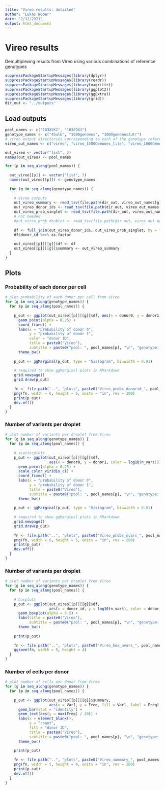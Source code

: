 ```yaml
---
title: "Vireo results: detailed"
author: "Lukas Weber"
date: "2/12/2021"
output: html_document
---
```


# Vireo results

Demultiplexing results from Vireo using various combinations of reference genotypes

```r
suppressPackageStartupMessages(library(dplyr))
suppressPackageStartupMessages(library(readr))
suppressPackageStartupMessages(library(magrittr))
suppressPackageStartupMessages(library(ggplot2))
suppressPackageStartupMessages(library(ggExtra))
suppressPackageStartupMessages(library(grid))
dir_out <- "../outputs"
```


## Load outputs

```r
pool_names <- c("18389X2", "18389X3")
genotype_names <- c("4bulk", "1000genomes", "1000genomes3utr")
# vireo output directories corresponding to each of the genotype references
vireo_out_names <- c("vireo", "vireo_1000Genomes_lite", "vireo_1000Genomes_threeUTRs")

out_vireo <- vector("list", 2)
names(out_vireo) <- pool_names

for (p in seq_along(pool_names)) {
  
  out_vireo[[p]] <- vector("list", 3)
  names(out_vireo[[p]]) <- genotype_names
  
  for (g in seq_along(genotype_names)) {
    
    # Vireo outputs
    out_vireo_summary <- read_tsv(file.path(dir_out, vireo_out_names[g], pool_names[p], "summary.tsv"))
    out_vireo_donor_ids <- read_tsv(file.path(dir_out, vireo_out_names[g], pool_names[p], "donor_ids.tsv"))
    out_vireo_prob_singlet <- read_tsv(file.path(dir_out, vireo_out_names[g], pool_names[p], "prob_singlet.tsv.gz"))
    # not needed
    #out_vireo_prob_doublet <- read_tsv(file.path(dir_out, vireo_out_names[g], pool_names[p], "prob_doublet.tsv.gz"))
    
    df <- full_join(out_vireo_donor_ids, out_vireo_prob_singlet, by = "cell")
    df$donor_id %<>% as.factor
    
    out_vireo[[p]][[g]]$df <- df
    out_vireo[[p]][[g]]$summary <- out_vireo_summary
  }
}
```


## Plots

### Probability of each donor per cell

```r
# plot probability of each donor per cell from Vireo
for (g in seq_along(genotype_names)) {
  for (p in seq_along(pool_names)) {
    
    p_out <- ggplot(out_vireo[[p]][[g]]$df, aes(x = donor0, y = donor1, color = donor_id)) + 
      geom_point(alpha = 0.25) + 
      coord_fixed() + 
      labs(x = "probability of donor 0", 
           y = "probability of donor 1", 
           color = "donor ID", 
           title = paste0("Vireo"), 
           subtitle = paste0("pool: ", pool_names[p], "\n", "genotype: ", genotype_names[g])) + 
      theme_bw()
    
    p_out <- ggMarginal(p_out, type = "histogram", binwidth = 0.01)
    
    # required to show ggMarginal plots in RMarkdown
    grid.newpage()
    grid.draw(p_out)
    
    fn <- file.path("..", "plots", paste0("Vireo_probs_donorid_", pool_names[p], "_", genotype_names[g], ".png"))
    png(fn, width = 6, height = 5, units = "in", res = 200)
    print(p_out)
    dev.off()
  }
}
```


### Number of variants per droplet

```r
# plot number of variants per droplet from Vireo
for (g in seq_along(genotype_names)) {
  for (p in seq_along(pool_names)) {
    
    # scatterplots
    p_out <- ggplot(out_vireo[[p]][[g]]$df, 
                    aes(x = donor0, y = donor1, color = log10(n_vars))) + 
      geom_point(alpha = 0.25) + 
      scale_color_viridis_c() + 
      coord_fixed() + 
      labs(x = "probability of donor 0", 
           y = "probability of donor 1", 
           title = paste0("Vireo"), 
           subtitle = paste0("pool: ", pool_names[p], "\n", "genotype: ", genotype_names[g])) + 
      theme_bw()
    
    p_out <- ggMarginal(p_out, type = "histogram", binwidth = 0.01)
    
    # required to show ggMarginal plots in RMarkdown
    grid.newpage()
    grid.draw(p_out)
    
    fn <- file.path("..", "plots", paste0("Vireo_probs_nvars_", pool_names[p], "_", genotype_names[g], ".png"))
    png(fn, width = 6, height = 5, units = "in", res = 200)
    print(p_out)
    dev.off()
  }
}
```


### Number of variants per droplet

```r
# plot number of variants per droplet from Vireo
for (g in seq_along(genotype_names)) {
  for (p in seq_along(pool_names)) {
    
    # boxplots
    p_out <- ggplot(out_vireo[[p]][[g]]$df, 
                    aes(x = donor_id, y = log10(n_vars), color = donor_id, fill = donor_id)) + 
      geom_boxplot(alpha = 0.5) + 
      labs(title = paste0("Vireo"), 
           subtitle = paste0("pool: ", pool_names[p], "\n", "genotype: ", genotype_names[g])) + 
      theme_bw()
    
    print(p_out)
    
    fn <- file.path("..", "plots", paste0("Vireo_box_nvars_", pool_names[p], "_", genotype_names[g], ".png"))
    ggsave(fn, width = 5, height = 4)
  }
}
```


### Number of cells per donor

```r
# plot number of cells per donor from Vireo
for (g in seq_along(genotype_names)) {
  for (p in seq_along(pool_names)) {
    
    p_out <- ggplot(out_vireo[[p]][[g]]$summary, 
                    aes(x = Var1, y = Freq, fill = Var1, label = Freq)) + 
      geom_bar(stat = "identity") + 
      geom_text(aes(y = max(Freq) / 20)) + 
      labs(x = element_blank(), 
           y = "count", 
           fill = "donor ID", 
           title = paste0("Vireo"), 
           subtitle = paste0("pool: ", pool_names[p], "\n", "genotype: ", genotype_names[g])) + 
      theme_bw()
    
    print(p_out)
    
    fn <- file.path("..", "plots", paste0("Vireo_summary_", pool_names[p], "_", genotype_names[g], ".png"))
    png(fn, width = 5, height = 4, units = "in", res = 200)
    print(p_out)
    dev.off()
  }
}
```

